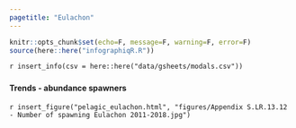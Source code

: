 ```yaml
---
pagetitle: "Eulachon"
---
```


```r
knitr::opts_chunk$set(echo=F, message=F, warning=F, error=F)
source(here::here("infographiqR.R"))
```

`r insert_info(csv = here::here("data/gsheets/modals.csv"))`


### {.tabset}

#### Trends - abundance spawners

`r insert_figure("pelagic_eulachon.html", "figures/Appendix S.LR.13.12 - Number of spawning Eulachon 2011-2018.jpg")`
